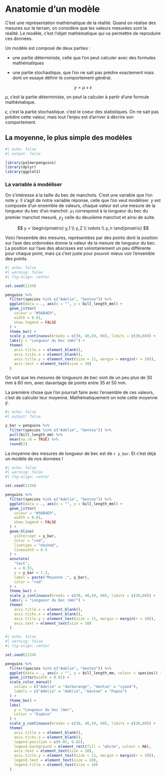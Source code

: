 # Anatomie d'un modèle


C'est une représentation mathématique de la réalité.
Quand on réalise des mesures sur le terrain, on considère que les valeurs mesurées sont la réalité.
Le modèle, c'est l'objet mathématique qui va permettre de reproduire ces données.

Un modèle est composé de deux parties :

- une partie déterministe, celle que l'on peut calculer avec des formules mathématiques

- une partie stochastique, que l'on ne sait pas prédire exactement mais dont on essaye définir le comportement général.

$$
y = \mu + \epsilon
$$

$\mu$, c'est la partie déterministe, on peut la calculer à partir d'une formule mathématique.

$\epsilon$, c'est la partie stochastique. c'est le coeur des statistiques. On ne sait pas prédire cette valeur, mais tout l'enjeu est d'arriver à décrire son comportement.

## La moyenne, le plus simple des modèles

```r
#| echo: false
#| output: false

library(palmerpenguins)
library(dplyr)
library(ggplot2)
```

### La variable à modéliser

On s'intéresse à la taille du bec de manchots. C'est une variable que l'on note $y$. Il s'agit de notre variable réponse, celle que l'on veut modéliser.
$y$ est composée d'un ensemble de valeurs, chaque valeur est une mesure de la longueur du bec d'un manchot.
$y_1$ correspond à la longueur du bec du premier manchot mesuré, $y_2$ celle du deuxième manchot et ainsi de suite.

$$
y =
\begin{pmatrix}
y_1 \\
y_2 \\
\vdots \\
y_n
\end{pmatrix}
$$

Voici l'ensemble des mesures, représentées par des points dont la position sur l'axe des ordonnées donne la valeur de la mesure de longueur du bec. La position sur l'axe des abscisses est volontairement un peu différente pour chaque point, mais ça c'est juste pour pouvoir mieux voir l'ensemble des points.

```r
#| echo: false
#| warning: false
#| fig-align: center

set.seed(1234)

penguins %>%
  filter(species %in% c("Adelie", "Gentoo")) %>%
  ggplot(data = ., aes(x = "", y = bill_length_mm)) +
  geom_jitter(
    colour = "#56B4E9",
    width = 0.01, 
    show.legend = FALSE
  ) +
  theme_bw() +
  scale_y_continuous(breaks = c(30, 40,50, 60), limits = c(30,60)) +
  labs(y = "Longueur du bec (mm)") +
  theme(
    axis.title.x = element_blank(),
    axis.ticks.x = element_blank(),
    axis.title.y = element_text(size = 11, margin = margin(r = 10)),
    axis.text = element_text(size = 10)
  )
```

On voit que les mesures de longueurs de bec vont de un peu plus de 30 mm à 60 mm, avec davantage de points entre 35 et 50 mm.

La première chose que l'on pourrait faire avec l'ensemble de ces valeurs, c'est de calculer leur moyenne. Mathématiquement on note cette moyenne $\bar{y}$.

```r
#| echo: false
#| output: false

y_bar = penguins %>%
  filter(species %in% c("Adelie", "Gentoo")) %>%
  pull(bill_length_mm) %>%
  mean(na.rm = TRUE) %>%
  round(2)

```

La moyenne des mesures de longueur de bec est de `r y_bar`. Et c'est déjà un modèle de nos données !



```r
#| echo: false
#| warning: false
#| fig-align: center

set.seed(1234)

penguins %>%
  filter(species %in% c("Adelie", "Gentoo")) %>%
  ggplot(data = ., aes(x = "", y = bill_length_mm)) +
  geom_jitter(
    colour = "#56B4E9",
    width = 0.01, 
    show.legend = FALSE
  ) +
  geom_hline(
    yintercept = y_bar,
    color = "red",
    linetype = "dashed",
    linewidth = 0.5
  ) +
  annotate(
    "text",
    x = 0.55,
    y = y_bar + 1.3,
    label = paste("Moyenne :", y_bar),
    color = "red"
  ) +
  theme_bw() +
  scale_y_continuous(breaks = c(30, 40,50, 60), limits = c(30,60)) +
  labs(y = "Longueur du bec (mm)") +
  theme(
    axis.title.x = element_blank(),
    axis.ticks.x = element_blank(),
    axis.title.y = element_text(size = 11, margin = margin(r = 10)),
    axis.text = element_text(size = 10)
  )
```





```r
#| echo: false
#| warning: false
#| fig-align: center

set.seed(1234)

penguins %>%
  filter(species %in% c("Adelie", "Gentoo")) %>%
  ggplot(data = ., aes(x = "", y = bill_length_mm, colour = species)) +
  geom_jitter(width = 0.01) +
  scale_color_manual(
    values = c("Adelie" = "darkorange", "Gentoo" = "cyan4"),
    labels = c("Adelie" = "Adélie", "Gentoo" = "Papou")
  ) +
  theme_bw() +
  labs(
    y = "Longueur du bec (mm)",
    colour = "Espèce"
  ) +
  scale_y_continuous(breaks = c(30, 40,50, 60), limits = c(30,60)) +
  theme(
    axis.title.x = element_blank(),
    axis.ticks.x = element_blank(),
    legend.position = c(0.85, 0.82),
    legend.background = element_rect(fill = "white", colour = NA),
    axis.text = element_text(size = 10),
    axis.title.y = element_text(size = 11, margin = margin(r = 10)),
    legend.text = element_text(size = 10),
    legend.title = element_text(size = 10)
  )
```


